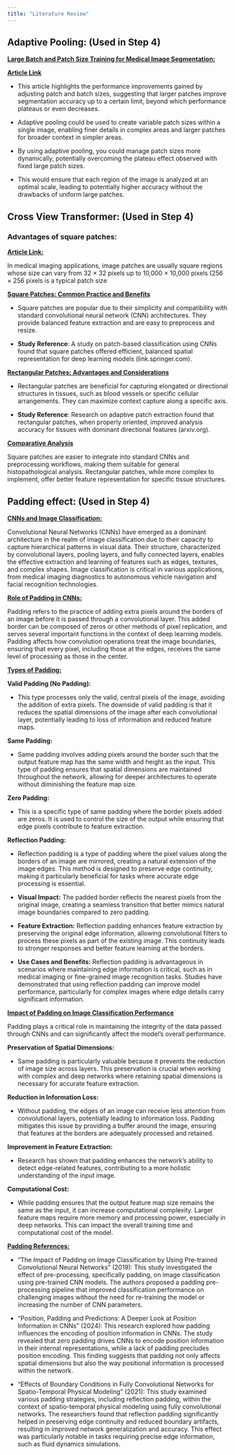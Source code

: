 ```yaml
---
title: "Literature Review"
---
```

 
## Adaptive Pooling: (Used in Step 4)

[**Large Batch and Patch Size Training for Medical Image Segmentation:**]{.underline} 

[**Article Link**](https://arxiv.org/pdf/2210.13364)

-   This article highlights the performance improvements gained by adjusting patch and batch sizes, suggesting that larger patches improve segmentation accuracy up to a certain limit, beyond which performance plateaus or even decreases.

-   Adaptive pooling could be used to create variable patch sizes within a single image, enabling finer details in complex areas and larger patches for broader context in simpler areas.

-   By using adaptive pooling, you could manage patch sizes more dynamically, potentially overcoming the plateau effect observed with fixed large patch sizes.

-   This would ensure that each region of the image is analyzed at an optimal scale, leading to potentially higher accuracy without the drawbacks of uniform large patches.

## Cross View Transformer: (Used in Step 4)

### Advantages of square patches:


[**Article Link:**](https://blogs.mathworks.com/deep-learning/2021/11/02/handling-very-large-images)

In medical imaging applications, image patches are usually square regions whose size can vary from 32 × 32 pixels up to 10,000 × 10,000 pixels (256 × 256 pixels is a typical patch size

[**Square Patches: Common Practice and Benefits**]{.underline}

-   Square patches are popular due to their simplicity and compatibility with standard convolutional neural network (CNN) architectures. They provide balanced feature extraction and are easy to preprocess and resize.

-   **Study Reference**: A study on patch-based classification using CNNs found that square patches offered efficient, balanced spatial representation for deep learning models (link.springer.com).

[**Rectangular Patches: Advantages and Considerations**]{.underline}

-   Rectangular patches are beneficial for capturing elongated or directional structures in tissues, such as blood vessels or specific cellular arrangements. They can maximize context capture along a specific axis.

-   **Study Reference**: Research on adaptive patch extraction found that rectangular patches, when properly oriented, improved analysis accuracy for tissues with dominant directional features (arxiv.org).

[**Comparative Analysis**]{.underline}		

Square patches are easier to integrate into standard CNNs and preprocessing workflows, making them suitable for general histopathological analysis. Rectangular patches, while more complex to implement, offer better feature representation for specific tissue structures. 

## Padding effect: (Used in Step 4)

[**CNNs and Image Classification:**]{.underline}

Convolutional Neural Networks (CNNs) have emerged as a dominant architecture in the realm of image classification due to their capacity to capture hierarchical patterns in visual data. Their structure, characterized by convolutional layers, pooling layers, and fully connected layers, enables the effective extraction and learning of features such as edges, textures, and complex shapes. Image classification is critical in various applications, from medical imaging diagnostics to autonomous vehicle navigation and facial recognition technologies.

[**Role of Padding in CNNs:**]{.underline}

Padding refers to the practice of adding extra pixels around the borders of an image before it is passed through a convolutional layer. This added border can be composed of zeros or other methods of pixel replication, and serves several important functions in the context of deep learning models. Padding affects how convolution operations treat the image boundaries, ensuring that every pixel, including those at the edges, receives the same level of processing as those in the center.

[**Types of Padding:**]{.underline}

**Valid Padding (No Padding):**

-   This type processes only the valid, central pixels of the image, avoiding the addition of extra pixels. The downside of valid padding is that it reduces the spatial dimensions of the image after each convolutional layer, potentially leading to loss of information and reduced feature maps.

**Same Padding:**

-   Same padding involves adding pixels around the border such that the output feature map has the same width and height as the input. This type of padding ensures that spatial dimensions are maintained throughout the network, allowing for deeper architectures to operate without diminishing the feature map size.

**Zero Padding:**

-   This is a specific type of same padding where the border pixels added are zeros. It is used to control the size of the output while ensuring that edge pixels contribute to feature extraction.

**Reflection Padding:**

-   Reflection padding is a type of padding where the pixel values along the borders of an image are mirrored, creating a natural extension of the image edges. This method is designed to preserve edge continuity, making it particularly beneficial for tasks where accurate edge processing is essential.

-   **Visual Impact:** The padded border reflects the nearest pixels from the original image, creating a seamless transition that better mimics natural image boundaries compared to zero padding.

-   **Feature Extraction:** Reflection padding enhances feature extraction by preserving the original edge information, allowing convolutional filters to process these pixels as part of the existing image. This continuity leads to stronger responses and better feature learning at the borders.

-   **Use Cases and Benefits:** Reflection padding is advantageous in scenarios where maintaining edge information is critical, such as in medical imaging or fine-grained image recognition tasks. Studies have demonstrated that using reflection padding can improve model performance, particularly for complex images where edge details carry significant information.

[**Impact of Padding on Image Classification Performance**]{.underline}

Padding plays a critical role in maintaining the integrity of the data passed through CNNs and can significantly affect the model's overall performance.

**Preservation of Spatial Dimensions:**

-   Same padding is particularly valuable because it prevents the reduction of image size across layers. This preservation is crucial when working with complex and deep networks where retaining spatial dimensions is necessary for accurate feature extraction.

**Reduction in Information Loss:**

-   Without padding, the edges of an image can receive less attention from convolutional layers, potentially leading to information loss. Padding mitigates this issue by providing a buffer around the image, ensuring that features at the borders are adequately processed and retained.

**Improvement in Feature Extraction:**

-   Research has shown that padding enhances the network's ability to detect edge-related features, contributing to a more holistic understanding of the input image.

**Computational Cost:**

-   While padding ensures that the output feature map size remains the same as the input, it can increase computational complexity. Larger feature maps require more memory and processing power, especially in deep networks. This can impact the overall training time and computational cost of the model.

[**Padding References:**]{.underline}

-   "The Impact of Padding on Image Classification by Using Pre-trained Convolutional Neural Networks" (2019): This study investigated the effect of pre-processing, specifically padding, on image classification using pre-trained CNN models. The authors proposed a padding pre-processing pipeline that improved classification performance on challenging images without the need for re-training the model or increasing the number of CNN parameters.

-   "Position, Padding and Predictions: A Deeper Look at Position Information in CNNs" (2024): This research explored how padding influences the encoding of position information in CNNs. The study revealed that zero padding drives CNNs to encode position information in their internal representations, while a lack of padding precludes position encoding. This finding suggests that padding not only affects spatial dimensions but also the way positional information is processed within the network.

-   "Effects of Boundary Conditions in Fully Convolutional Networks for Spatio-Temporal Physical Modeling" (2021): This study examined various padding strategies, including reflection padding, within the context of spatio-temporal physical modeling using fully convolutional networks. The researchers found that reflection padding significantly helped in preserving edge continuity and reduced boundary artifacts, resulting in improved network generalization and accuracy. This effect was particularly notable in tasks requiring precise edge information, such as fluid dynamics simulations.
